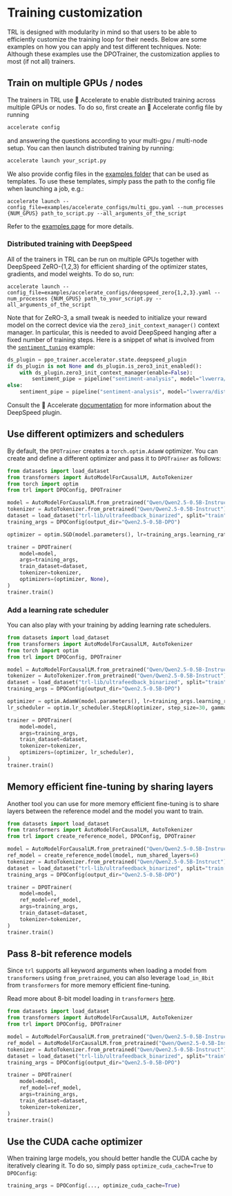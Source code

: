 # Training customization

TRL is designed with modularity in mind so that users to be able to efficiently customize the training loop for their needs. Below are some examples on how you can apply and test different techniques.  Note: Although these examples use the DPOTrainer, the customization applies to most (if not all) trainers.

## Train on multiple GPUs / nodes

The trainers in TRL use 🤗 Accelerate to enable distributed training across multiple GPUs or nodes. To do so, first create an 🤗 Accelerate config file by running

```bash
accelerate config
```

and answering the questions according to your multi-gpu / multi-node setup. You can then launch distributed training by running:

```bash
accelerate launch your_script.py
```

We also provide config files in the [examples folder](https://github.com/huggingface/trl/tree/main/examples/accelerate_configs) that can be used as templates. To use these templates, simply pass the path to the config file when launching a job, e.g.:

```shell
accelerate launch --config_file=examples/accelerate_configs/multi_gpu.yaml --num_processes {NUM_GPUS} path_to_script.py --all_arguments_of_the_script
```

Refer to the [examples page](https://github.com/huggingface/trl/tree/main/examples) for more details.

### Distributed training with DeepSpeed

All of the trainers in TRL can be run on multiple GPUs together with DeepSpeed ZeRO-{1,2,3} for efficient sharding of the optimizer states, gradients, and model weights. To do so, run:

```shell
accelerate launch --config_file=examples/accelerate_configs/deepspeed_zero{1,2,3}.yaml --num_processes {NUM_GPUS} path_to_your_script.py --all_arguments_of_the_script
```

Note that for ZeRO-3, a small tweak is needed to initialize your reward model on the correct device via the `zero3_init_context_manager()` context manager. In particular, this is needed to avoid DeepSpeed hanging after a fixed number of training steps. Here is a snippet of what is involved from the [`sentiment_tuning`](https://github.com/huggingface/trl/blob/main/examples/scripts/ppo.py) example:

```python
ds_plugin = ppo_trainer.accelerator.state.deepspeed_plugin
if ds_plugin is not None and ds_plugin.is_zero3_init_enabled():
    with ds_plugin.zero3_init_context_manager(enable=False):
        sentiment_pipe = pipeline("sentiment-analysis", model="lvwerra/distilbert-imdb", device=device)
else:
    sentiment_pipe = pipeline("sentiment-analysis", model="lvwerra/distilbert-imdb", device=device)
```

Consult the 🤗 Accelerate [documentation](https://huggingface.co/docs/accelerate/usage_guides/deepspeed) for more information about the DeepSpeed plugin.


## Use different optimizers and schedulers

By default, the `DPOTrainer` creates a `torch.optim.AdamW` optimizer. You can create and define a different optimizer and pass it to `DPOTrainer` as follows:

```python
from datasets import load_dataset
from transformers import AutoModelForCausalLM, AutoTokenizer
from torch import optim
from trl import DPOConfig, DPOTrainer

model = AutoModelForCausalLM.from_pretrained("Qwen/Qwen2.5-0.5B-Instruct")
tokenizer = AutoTokenizer.from_pretrained("Qwen/Qwen2.5-0.5B-Instruct")
dataset = load_dataset("trl-lib/ultrafeedback_binarized", split="train")
training_args = DPOConfig(output_dir="Qwen2.5-0.5B-DPO")

optimizer = optim.SGD(model.parameters(), lr=training_args.learning_rate)

trainer = DPOTrainer(
    model=model,
    args=training_args,
    train_dataset=dataset,
    tokenizer=tokenizer,
    optimizers=(optimizer, None),
)
trainer.train()
```

### Add a learning rate scheduler

You can also play with your training by adding learning rate schedulers.

```python
from datasets import load_dataset
from transformers import AutoModelForCausalLM, AutoTokenizer
from torch import optim
from trl import DPOConfig, DPOTrainer

model = AutoModelForCausalLM.from_pretrained("Qwen/Qwen2.5-0.5B-Instruct")
tokenizer = AutoTokenizer.from_pretrained("Qwen/Qwen2.5-0.5B-Instruct")
dataset = load_dataset("trl-lib/ultrafeedback_binarized", split="train")
training_args = DPOConfig(output_dir="Qwen2.5-0.5B-DPO")

optimizer = optim.AdamW(model.parameters(), lr=training_args.learning_rate)
lr_scheduler = optim.lr_scheduler.StepLR(optimizer, step_size=30, gamma=0.1)

trainer = DPOTrainer(
    model=model,
    args=training_args,
    train_dataset=dataset,
    tokenizer=tokenizer,
    optimizers=(optimizer, lr_scheduler),
)
trainer.train()
```

## Memory efficient fine-tuning by sharing layers

Another tool you can use for more memory efficient fine-tuning is to share layers between the reference model and the model you want to train.

```python
from datasets import load_dataset
from transformers import AutoModelForCausalLM, AutoTokenizer
from trl import create_reference_model, DPOConfig, DPOTrainer

model = AutoModelForCausalLM.from_pretrained("Qwen/Qwen2.5-0.5B-Instruct")
ref_model = create_reference_model(model, num_shared_layers=6)
tokenizer = AutoTokenizer.from_pretrained("Qwen/Qwen2.5-0.5B-Instruct")
dataset = load_dataset("trl-lib/ultrafeedback_binarized", split="train[:1%]")
training_args = DPOConfig(output_dir="Qwen2.5-0.5B-DPO")

trainer = DPOTrainer(
    model=model,
    ref_model=ref_model,
    args=training_args,
    train_dataset=dataset,
    tokenizer=tokenizer,
)
trainer.train()
```

## Pass 8-bit reference models 
 
Since `trl` supports all keyword arguments when loading a model from `transformers` using `from_pretrained`, you can also leverage `load_in_8bit` from `transformers` for more memory efficient fine-tuning.

Read more about 8-bit model loading in `transformers` [here](https://huggingface.co/docs/transformers/perf_infer_gpu_one#bitsandbytes-integration-for-int8-mixedprecision-matrix-decomposition).

```python
from datasets import load_dataset
from transformers import AutoModelForCausalLM, AutoTokenizer
from trl import DPOConfig, DPOTrainer

model = AutoModelForCausalLM.from_pretrained("Qwen/Qwen2.5-0.5B-Instruct")
ref_model = AutoModelForCausalLM.from_pretrained("Qwen/Qwen2.5-0.5B-Instruct", load_in_8bit=True)
tokenizer = AutoTokenizer.from_pretrained("Qwen/Qwen2.5-0.5B-Instruct")
dataset = load_dataset("trl-lib/ultrafeedback_binarized", split="train")
training_args = DPOConfig(output_dir="Qwen2.5-0.5B-DPO")

trainer = DPOTrainer(
    model=model,
    ref_model=ref_model,
    args=training_args,
    train_dataset=dataset,
    tokenizer=tokenizer,
)
trainer.train()
```

## Use the CUDA cache optimizer

When training large models, you should better handle the CUDA cache by iteratively clearing it. To do so, simply pass `optimize_cuda_cache=True` to `DPOConfig`:

```python
training_args = DPOConfig(..., optimize_cuda_cache=True)
```
